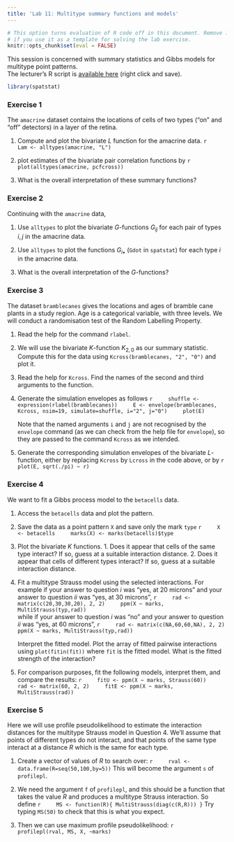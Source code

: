 ```yaml
---
title: 'Lab 11: Multitype summary functions and models'
---
```


```r
# This option turns evaluation of R code off in this document. Remove it
# if you use it as a template for solving the lab exercise.
knitr::opts_chunk$set(eval = FALSE)
```

This session is concerned with summary statistics and Gibbs models for multitype point patterns.  
The lecturer's R script is [available here](https://raw.githubusercontent.com/spatstat/testWorkshop/master/Scripts/script11.R) (right click and save).

```r
library(spatstat)
```

### Exercise 1

The `amacrine` dataset contains the locations of cells of
two types (“on” and “off” detectors) in a layer of the retina.

1.  Compute and plot the bivariate $L$ function for the amacrine data.
    ```r
    Lam <- alltypes(amacrine, "L")
    ```

2.  plot estimates of the bivariate pair correlation functions by
    ```r
    plot(alltypes(amacrine, pcfcross))
    ```

3.  What is the overall interpretation of these summary functions?


### Exercise 2

Continuing with the `amacrine` data,

1.  Use `alltypes` to plot the bivariate $G$-functions
    $G_{ij}$ for each pair of types $i,j$ in the amacrine data.

2.  Use `alltypes` to plot the functions $G_{i\bullet}$ (`Gdot` in `spatstat`)
    for each type $i$ in the amacrine data.

3.  What is the overall interpretation of the $G$-functions?


### Exercise 3

The dataset `bramblecanes` gives the locations and ages
of bramble cane plants in a study region. Age is a categorical
variable, with three levels. We will conduct a randomisation test of
the Random Labelling Property.

1.  Read the help for the command `rlabel`.

2.  We will use the bivariate $K$-function $K_{2,0}$ as our summary
    statistic. Compute this for the data using
    `Kcross(bramblecanes, "2", "0")` and plot it.

3.  Read the help for `Kcross`. Find the names of the
    second and third arguments to the function.

4.  Generate the simulation envelopes as follows
    ```r
    shuffle <- expression(rlabel(bramblecanes))
    E <- envelope(bramblecanes, Kcross, nsim=19, simulate=shuffle, i="2", j="0")
    plot(E)
    ```

    Note that the named arguments `i` and `j`
    are not recognised by the `envelope` command (as we
    can check from the help file for `envelope`), so they
    are passed to the command `Kcross` as we intended.

5.  Generate the corresponding simulation envelopes of the bivariate
    $L$-function, either by replacing `Kcross` by
    `Lcross` in the code above, or by
    ```r
    plot(E, sqrt(./pi) ~ r)
    ```


### Exercise 4

We want to fit a Gibbs process model to the `betacells` data.

1.  Access the `betacells` data and plot the pattern.

2.  Save the data as a point pattern `X` and save only the mark `type`
    ```r
    X <- betacells
    marks(X) <- marks(betacells)$type
    ```

3.  Plot the bivariate $K$ functions.
        1.  Does it appear that cells of the same type interact? If
            so, guess at a suitable interaction distance.
        2.  Does it appear that cells of different types interact?
            If so, guess at a suitable interaction distance.

4.  Fit a multitype Strauss model using the selected interactions.
    For example if your answer to question *i* was “yes, at 20
    microns” and your answer to question *ii* was “yes, at 30
    microns”,
    ```r
    rad <- matrix(c(20,30,30,20), 2, 2)
    ppm(X ~ marks, MultiStrauss(typ,rad))
    ```             
    while if your answer to question *i* was “no” and your answer
    to question *ii* was “yes, at 60 microns”,
    ```r
    rad <- matrix(c(NA,60,60,NA), 2, 2)
    ppm(X ~ marks, MultiStrauss(typ,rad))
    ```             

    Interpret the fitted model. Plot the array of fitted pairwise
    interactions using `plot(fitin(fit))` where
    `fit` is the fitted model. What is the fitted
    strength of the interaction?

5.  For comparison purposes, fit the following models, interpret
    them, and compare the results:
    ```r
    fitU <- ppm(X ~ marks, Strauss(60))
    rad <- matrix(60, 2, 2)
    fitE <- ppm(X ~ marks, MultiStrauss(rad))
    ```


### Exercise 5

Here we will use profile pseudolikelihood to estimate the
interaction distances for the multitype Strauss model in
Question 4. We’ll assume that points of different types do
not interact, and that points of the same type interact at a
distance $R$ which is the same for each type.

1.  Create a vector of values of $R$ to search over:
    ```r
    rval <- data.frame(R=seq(50,100,by=5))
    ```
    This will become the argument `s` of `profilepl`.

2.  We need the argument `f` of `profilepl`, and this should be a
    function that takes the value $R$ and produces a multitype
    Strauss interaction. So define
    ```r
    MS <- function(R){ MultiStrauss(diag(c(R,R))) }
    ```
    Try typing `MS(50)` to check that this is what you expect.

3.  Then we can use maximum profile pseudolikelihood:
    ```r
    profilepl(rval, MS, X, ~marks)
    ```

